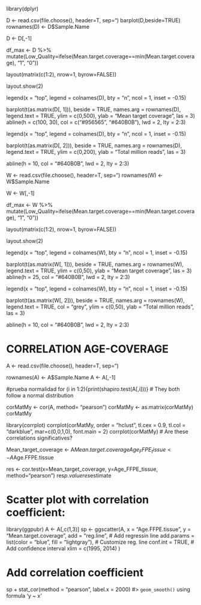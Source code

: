 


library(dplyr)

D <- read.csv(file.choose(), header=T, sep="\t")
barplot(D,beside=TRUE)
rownames(D) <- D$Sample.Name

D <- D[,-1]

df_max <- D  %>%
  mutate(Low_Quality=ifelse(Mean.target.coverage==min(Mean.target.coverage), "1", "0"))


layout(matrix(c(1:2), nrow=1, byrow=FALSE))

layout.show(2)

legend(x = "top", legend = colnames(D), bty = "n", ncol = 1, inset = -0.15)

barplot(t(as.matrix(D[, 1])), 
        beside = TRUE,
        names.arg = rownames(D),
        legend.text = TRUE,
        ylim = c(0,500),
        ylab = "Mean target coverage ",
        las = 3)
abline(h = c(100, 30),
       col = c("#956565", "#640B0B"),
       lwd = 2,
       lty = 2:3)

legend(x = "top", legend = colnames(D), bty = "n", ncol = 1, inset = -0.15)

barplot(t(as.matrix(D[, 2])), 
        beside = TRUE,
        names.arg = rownames(D),
        legend.text = TRUE,
        ylim = c(0,200),
        ylab = "Total million reads",
        las = 3)

abline(h = 10,
       col = "#640B0B",
       lwd = 2,
       lty = 2:3)

#################################################################################################################

W <- read.csv(file.choose(), header=T, sep="\t")
rownames(W) <- W$Sample.Name

W <- W[,-1]

df_max <- W  %>%
  mutate(Low_Quality=ifelse(Mean.target.coverage==min(Mean.target.coverage), "1", "0"))


layout(matrix(c(1:2), nrow=1, byrow=FALSE))

layout.show(2)

legend(x = "top", legend = colnames(W), bty = "n", ncol = 1, inset = -0.15)

barplot(t(as.matrix(W[, 1])), 
        beside = TRUE,
        names.arg = rownames(W),
        legend.text = TRUE,
        ylim = c(0,50),
        ylab = "Mean target coverage ",
        las = 3)
abline(h = 25,
       col = "#640B0B",
       lwd = 2,
       lty = 2:3)

legend(x = "top", legend = colnames(W), bty = "n", ncol = 1, inset = -0.15)

barplot(t(as.matrix(W[, 2])), 
        beside = TRUE,
        names.arg = rownames(W),
        legend.text = TRUE,
        col = "grey",
        ylim = c(0,50),
        ylab = "Total million reads",
        las = 3)

abline(h = 10,
       col = "#640B0B",
       lwd = 2,
       lty = 2:3)

####################################################################################################################
# CORRELATION AGE-COVERAGE
A <- read.csv(file.choose(), header=T, sep="\t")

rownames(A) <- A$Sample.Name
A <- A[,-1]

#prueba normalidad
for (i in 1:2){print(shapiro.test(A[,i]))} # They both follow a normal distribution

corMatMy <- cor(A, method= "pearson")
corMatMy <- as.matrix(corMatMy)
corMatMy

library(corrplot)
corrplot(corMatMy, order = "hclust", tl.cex = 0.9, tl.col = "darkblue", mar=c(0,0,1,0), font.main = 2)
corrplot(corMatMy)
# Are these correlations significatives?

Mean_target_coverage <- A$Mean.target.coverage
Age_FFPE_tissue <- A$Age.FFPE.tissue

res <- cor.test(x=Mean_target_coverage, y=Age_FFPE_tissue, method="pearson")
res$p.value
res$estimate

# Scatter plot with correlation coefficient:

library(ggpubr)
A <- A[,c(1,3)]
sp <- ggscatter(A, x = "Age.FFPE.tissue", y = "Mean.target.coverage",
                add = "reg.line",  # Add regressin line
                add.params = list(color = "blue", fill = "lightgray"), # Customize reg. line
                conf.int = TRUE, # Add confidence interval
                xlim = c(1995, 2014)
)

# Add correlation coefficient
sp + stat_cor(method = "pearson", label.x = 2000)
#> `geom_smooth()` using formula 'y ~ x'

